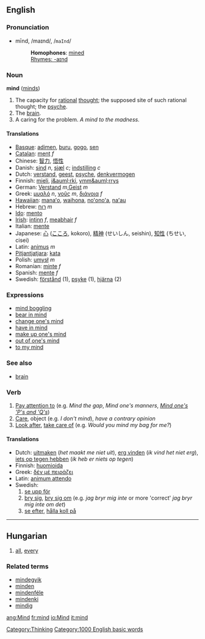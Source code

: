 ==English==
===Pronunciation===
*mīnd, /maɪnd/, /<tt>maInd</tt>/
*:'''Homophones''': [[mine]]d
*:[[Rhymes:English:-aɪnd|Rhymes: -aɪnd]]

===Noun===
'''mind''' ([[minds]])

#The capacity for [[rational]] [[thought]]; the supposed site of such rational thought; the [[psyche]].
#The [[brain]].
#A caring for the problem. ''A mind to the madness.''

====Translations====
*[[Basque]]: [[adimen]], [[buru]], [[gogo]], [[sen]]
*[[Catalan]]: [[ment]] ''f''
*Chinese: [[智力]], [[悟性]]
*Danish: [[sind]] ''n'', [[sjæl]] ''c''; [[indstilling]] ''c''
*Dutch: [[verstand]], [[geest]], [[psyche]], [[denkvermogen]]
*Finnish: [[mieli]], [[j&auml;rki]], [[ymm&auml;rrys]]
*German: [[Verstand]] ''m'',[[Geist]] ''m''
*Greek: [[μυαλό]] ''n'', [[νοῦς]] ''m'', [[διάνοια]] ''f''
*[[Hawaiian]]: [[manaʻo]], [[waihona]], [[noʻonoʻa]], [[naʻau]]
*Hebrew: [[רוח]] ''m''
*[[Ido]]: [[mento]]
*[[Irish]]: [[intinn]] ''f'', [[meabhair]] ''f''
*Italian: [[mente]]
*Japanese: [[心]] ([[こころ]], kokoro), [[精神]] (せいしん, seishin), [[知性]] (ちせい, cisei)
*Latin: [[animus]] ''m''
*[[Pitjantjatjara]]: [[kata]]
*Polish: [[umysł]] ''m''
*Romanian: [[minte]] ''f''
*Spanish: [[mente]] ''f''
*Swedish: [[förstånd]] (1), [[psyke]] (1), [[hjärna]] (2)

===Expressions===
*[[mind boggling]]
*[[bear in mind]]
*[[change one's mind]]
*[[have in mind]]
*[[make up one's mind]]
*[[out of one's mind]]
*[[to my mind]]

===See also===
*[[brain]]

===Verb===
#[[Pay attention to]] (e.g. ''Mind the gap'', ''Mind one's manners'', ''[[Mind one's 'P's and 'Q's]]'')
#[[Care]], object (e.g. ''I don't mind''), ''have a contrary opinion''
#[[Look after]], [[take care of]] (e.g. ''Would you mind my bag for me?'')

====Translations====
*Dutch: [[uitmaken]] (''het maakt me niet uit''), [[erg vinden]] (''ik vind het niet erg''), [[iets op tegen hebben]] (''ik heb er niets op tegen'')
*Finnish: [[huomioida]]
*Greek: [[δέν μέ πειράζει]]
*Latin: [[animum attendo]]
*Swedish: 
*# [[se upp för]] 
*# [[bry sig]], [[bry sig om]] (e.g. ''jag bryr mig inte'' or more 'correct' ''jag bryr mig inte om det'')
*# [[se efter]], [[hålla koll på]]

----

==Hungarian==

# [[all]], [[every]]

===Related terms===
*[[mindegyik]]
*[[minden]]
*[[mindenféle]]
*[[mindenki]]
*[[mindig]]

[[Category:Thinking]]
[[Category:1000 English basic words]]

[[ang:Mind]]
[[fr:mind]]
[[io:Mind]]
[[it:mind]]